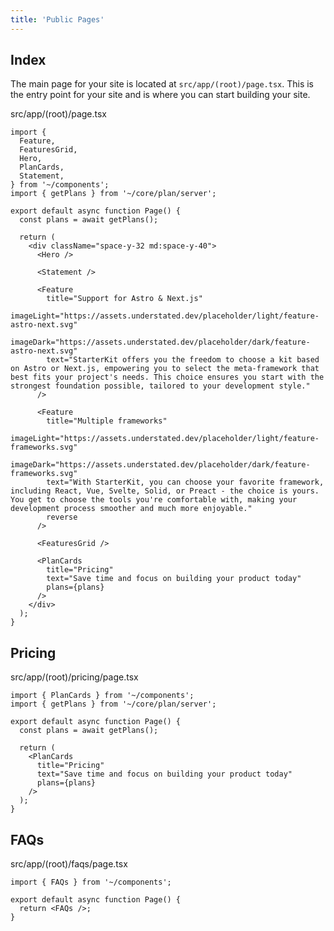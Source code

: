 ```yaml
---
title: 'Public Pages'
---
```


## Index

The main page for your site is located at `src/app/(root)/page.tsx`. This is the entry point for your site and is where you can start building your site.

<Accordion title="/">
src/app/(root)/page.tsx

```tsx
import {
  Feature,
  FeaturesGrid,
  Hero,
  PlanCards,
  Statement,
} from '~/components';
import { getPlans } from '~/core/plan/server';

export default async function Page() {
  const plans = await getPlans();

  return (
    <div className="space-y-32 md:space-y-40">
      <Hero />

      <Statement />

      <Feature
        title="Support for Astro & Next.js"
        imageLight="https://assets.understated.dev/placeholder/light/feature-astro-next.svg"
        imageDark="https://assets.understated.dev/placeholder/dark/feature-astro-next.svg"
        text="StarterKit offers you the freedom to choose a kit based on Astro or Next.js, empowering you to select the meta-framework that best fits your project's needs. This choice ensures you start with the strongest foundation possible, tailored to your development style."
      />

      <Feature
        title="Multiple frameworks"
        imageLight="https://assets.understated.dev/placeholder/light/feature-frameworks.svg"
        imageDark="https://assets.understated.dev/placeholder/dark/feature-frameworks.svg"
        text="With StarterKit, you can choose your favorite framework, including React, Vue, Svelte, Solid, or Preact - the choice is yours. You get to choose the tools you're comfortable with, making your development process smoother and much more enjoyable."
        reverse
      />

      <FeaturesGrid />

      <PlanCards
        title="Pricing"
        text="Save time and focus on building your product today"
        plans={plans}
      />
    </div>
  );
}
```
</Accordion>

## Pricing

<Accordion title="/pricing">
src/app/(root)/pricing/page.tsx

```tsx
import { PlanCards } from '~/components';
import { getPlans } from '~/core/plan/server';

export default async function Page() {
  const plans = await getPlans();

  return (
    <PlanCards
      title="Pricing"
      text="Save time and focus on building your product today"
      plans={plans}
    />
  );
}
```
</Accordion>

## FAQs

<Accordion title="/faqs">
src/app/(root)/faqs/page.tsx

```tsx
import { FAQs } from '~/components';

export default async function Page() {
  return <FAQs />;
}
```
</Accordion>
